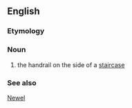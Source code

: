 ==English==

===Etymology===


===Noun===

# the handrail on the side of a [[staircase]]

===See also===
[[Newel]]